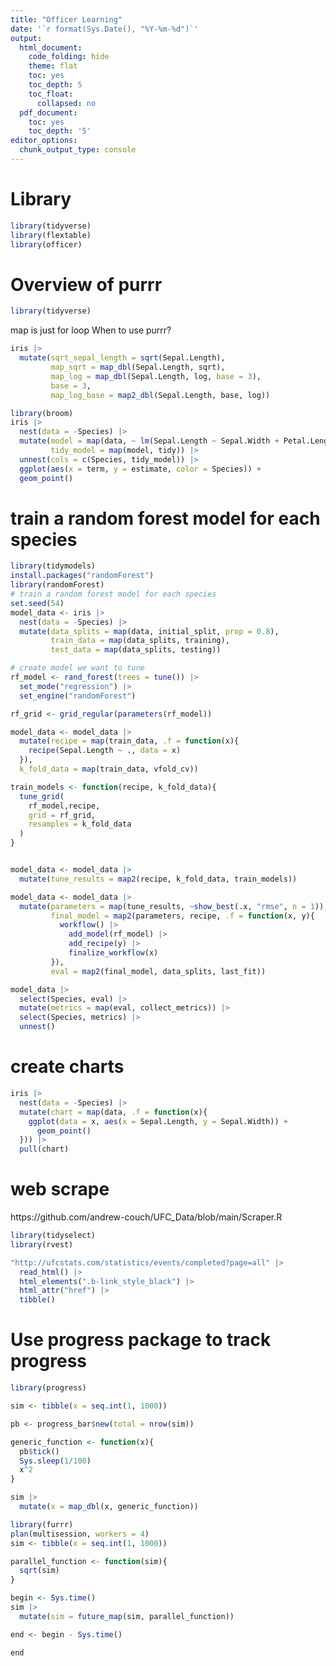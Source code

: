 ```yaml
---
title: "Officer Learning"
date: '`r format(Sys.Date(), "%Y-%m-%d")`'
output:
  html_document:
    code_folding: hide
    theme: flat
    toc: yes
    toc_depth: 5
    toc_float:
      collapsed: no
  pdf_document:
    toc: yes
    toc_depth: '5'
editor_options:
  chunk_output_type: console
---
```


# Library
```r
library(tidyverse)
library(flextable)
library(officer)
```

# Overview of purrr
```r
library(tidyverse)
```

map is just for loop
When to use purrr?

```r
iris |> 
  mutate(sqrt_sepal_length = sqrt(Sepal.Length),
         map_sqrt = map_dbl(Sepal.Length, sqrt),
         map_log = map_dbl(Sepal.Length, log, base = 3),
         base = 3,
         map_log_base = map2_dbl(Sepal.Length, base, log))
```


```r
library(broom)
iris |> 
  nest(data = -Species) |> 
  mutate(model = map(data, ~ lm(Sepal.Length ~ Sepal.Width + Petal.Length + Petal.Width, data = .x)),
         tidy_model = map(model, tidy)) |> 
  unnest(cols = c(Species, tidy_model)) |> 
  ggplot(aes(x = term, y = estimate, color = Species)) +
  geom_point()
```

# train a random forest model for each species
```r
library(tidymodels)
install.packages("randomForest")
library(randomForest)
# train a random forest model for each species
set.seed(54)
model_data <- iris |> 
  nest(data = -Species) |> 
  mutate(data_splits = map(data, initial_split, prop = 0.8),
         train_data = map(data_splits, training),
         test_data = map(data_splits, testing)) 

# create model we want to tune
rf_model <- rand_forest(trees = tune()) |> 
  set_mode("regression") |> 
  set_engine("randomForest")

rf_grid <- grid_regular(parameters(rf_model))

model_data <- model_data |> 
  mutate(recipe = map(train_data, .f = function(x){
    recipe(Sepal.Length ~ ., data = x)
  }),
  k_fold_data = map(train_data, vfold_cv))

train_models <- function(recipe, k_fold_data){
  tune_grid(
    rf_model,recipe,
    grid = rf_grid,
    resamples = k_fold_data
  )
}


model_data <- model_data |> 
  mutate(tune_results = map2(recipe, k_fold_data, train_models))

model_data <- model_data |> 
  mutate(parameters = map(tune_results, ~show_best(.x, "rmse", n = 1)),
         final_model = map2(parameters, recipe, .f = function(x, y){
           workflow() |> 
             add_model(rf_model) |> 
             add_recipe(y) |> 
             finalize_workflow(x)
         }),
         eval = map2(final_model, data_splits, last_fit))

model_data |> 
  select(Species, eval) |> 
  mutate(metrics = map(eval, collect_metrics)) |> 
  select(Species, metrics) |> 
  unnest()
```

# create charts
```r
iris |> 
  nest(data = -Species) |> 
  mutate(chart = map(data, .f = function(x){
    ggplot(data = x, aes(x = Sepal.Length, y = Sepal.Width)) +
      geom_point()
  })) |> 
  pull(chart)
```

# web scrape
https://github.com/andrew-couch/UFC_Data/blob/main/Scraper.R

```r
library(tidyselect)
library(rvest)

"http://ufcstats.com/statistics/events/completed?page=all" |> 
  read_html() |> 
  html_elements(".b-link_style_black") |> 
  html_attr("href") |> 
  tibble()
```

# Use progress package to track progress
```r
library(progress)

sim <- tibble(x = seq.int(1, 1000))

pb <- progress_bar$new(total = nrow(sim))

generic_function <- function(x){
  pb$tick()
  Sys.sleep(1/100)
  x^2
}

sim |> 
  mutate(x = map_dbl(x, generic_function))

```

```r
library(furrr)
plan(multisession, workers = 4)
sim <- tibble(x = seq.int(1, 1000))

parallel_function <- function(sim){
  sqrt(sim)
}

begin <- Sys.time()
sim |> 
  mutate(sim = future_map(sim, parallel_function))

end <- begin - Sys.time()

end
```

